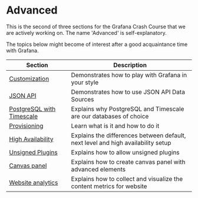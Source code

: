 
# Advanced

This is the second of three sections for the Grafana Crash Course that we are actively working on. The name 'Advanced' is self-explanatory.

The topics below might become of interest after a good acquaintance time with Grafana.

| Section                                 | Description                                                                      |
| --------------------------------------- | -------------------------------------------------------------------------------- |
| [Customization](../customize)           | Demonstrates how to play with Grafana in your style                              |
| [JSON API](../datasources/json)         | Demonstrates how to use JSON API Data Sources                                    |
| [PostgreSQL with Timescale](../storage) | Explains why PostgreSQL and Timescale are our databases of choice                |
| [Provisioning](../provisioning)         | Learn what is it and how to do it                                                |
| [High Availability](high-availability)  | Explains the differences between default, next level and high availability setup |
| [Unsigned Plugins](../allow-unsigned)   | Explains how to allow unsigned plugins                                           |
| [Canvas panel](canvas)                  | Explains how to create canvas panel with advanced elements                       |
| [Website analytics](analytics)          | Explains how to collect and visualize the content metrics for website            |
